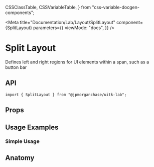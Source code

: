   CSSClassTable,
  CSSVariableTable,
} from "css-variable-docgen-components";

<Meta
  title="Documentation/Lab/Layout/SplitLayout"
  component={SplitLayout}
  parameters={{
    viewMode: "docs",
  }}
/>

# Split Layout

Defines left and right regions for UI elements within a span, such as a button bar

<Canvas>
  <Story id="layout-lab-splitlayout--default-split-layout" />
</Canvas>

## API

```
import { SplitLayout } from "@jpmorganchase/uitk-lab";
```

## Props

<ArgsTable of={SplitLayout} />

## Usage Examples

### Simple Usage

<Canvas>
  <Story id="layout-lab-splitlayout--split-layout-simple-usage" />
</Canvas>

## Anatomy

<Canvas>
  <ComponentAnatomy showLegend>
    <SplitLayout>
      <FlexItem></FlexItem>
    </SplitLayout>
  </ComponentAnatomy>
</Canvas>
